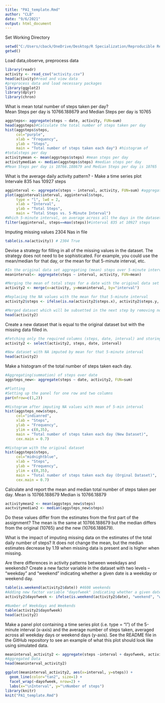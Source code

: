 ---
title: "PA1_template.Rmd"
author: "CLB"
date: "9/6/2021"
output: html_document
---
Set Working Directory 
```{r}
setwd("C:/Users/cback/OneDrive/Desktop/R Specialization/Reproducible Research")
getwd()
```
Load data,observe, preprocess data
```{r} 
library(readr) 
activity <- read_csv("activity.csv")
head(activity)#read and view data
#preprocess data and load necessary packages
library(ggplot2)
library(dplyr)
library(chron)
```
What is mean total number of steps taken per day?  
Mean Steps per day is 10766.188679 and Median Steps per day is 10765
```{r}
aggsteps<- aggregate(steps ~ date, activity, FUN=sum)
head(aggsteps)#Calculate the total number of steps taken per day
hist(aggsteps$steps, 
     col="purple", 
     xlab = "Frequency", 
     ylab = "Steps",
     main = "Total number of steps taken each day") #histogram of 
#totalsteps per day
activitymean <- mean(aggsteps$steps) #mean steps per day
activitymedian <- median(aggsteps$steps) #median steps per day
#Mean Steps per day is 10766.188679 and Median Steps per day is 10765
```
What is the average daily activity pattern? - Make a time series plot
Intervale 835 has 10927 steps
```{r}
agginterval <- aggregate(steps ~ interval, activity, FUN=sum) #aggregate intervals
plot(agginterval$interval, agginterval$steps, 
     type = "l", lwd = 2,
     xlab = "Interval", 
     ylab = "Total Steps",
     main = "Total Steps vs. 5-Minute Interval")
#Which 5-minute interval, on average across all the days in the dataset, contains the maximum number of steps?
filter(agginterval, steps==max(steps))#interval 835 at 10927 steps
```
Imputing missing values
2304 Nas in file
```{r}
table(is.na(activity)) # 2304 True
```
Devise a strategy for filling in all of the missing values in the dataset. The strategy does not need to be sophisticated. For example, you could use the mean/median for that day, or the mean for that 5-minute interval, etc.
```{r}
#In the original data set aggregating (mean) steps over 5-minute interval
meaninterval<- aggregate(steps ~ interval, activity, FUN=mean)

#Merging the mean of total steps for a date with the original data set
activity2 <- merge(x=activity, y=meaninterval, by="interval")

#Replacing the NA values with the mean for that 5-minute interval
activity2$steps <- ifelse(is.na(activity2$steps.x), activity2$steps.y, activity2$steps.x)

#Merged dataset which will be subsetted in the next step by removing not required columns
head(activity2)
```
Create a new dataset that is equal to the original dataset but with the missing data filled in.
```{r}
#Fetching only the required columns (steps, date, interval) and storing in the new data set.
activity2 <- select(activity2, steps, date, interval)

#New dataset with NA imputed by mean for that 5-minute interval
head(activity2)
```
Make a histogram of the total number of steps taken each day.  
``` {r}
#Aggregating(summation) of steps over date
aggsteps_new<- aggregate(steps ~ date, activity2, FUN=sum)

#Plotting
#Setting up the panel for one row and two columns
par(mfrow=c(1,2))

#Histogram after imputing NA values with mean of 5-min interval
hist(aggsteps_new$steps, 
     col="indianred",
     xlab = "Steps", 
     ylab = "Frequency",
     ylim = c(0,35),
     main = "Total number of steps taken each day (New Dataset)",
     cex.main = 0.7)

#Histogram with the original dataset
hist(aggsteps$steps, 
     col="midnightblue", 
     xlab = "Steps", 
     ylab = "Frequency",
     ylim = c(0,35),
     main = "Total number of steps taken each day (Orginal Dataset)",
     cex.main = 0.7)
```
Calculate and report the mean and median total number of steps taken per day.
Mean is 10766.188679
Median is 10766.18879
```{r} 
activitymean2 <- mean(aggsteps_new$steps)
aactvitymedian2 <- median(aggsteps_new$steps)
```
Do these values differ from the estimates from the first part of the assignment?
The mean is the same at 10766.188679 but the median differs from the original 
(10765) and the new (10766.188679). 

What is the impact of imputing missing data on the estimates of the total daily 
number of steps?
It does not change the mean, but the median estimates decrease by 1.19 when 
missing data is present and is higher when missing. 

Are there differences in activity patterns between weekdays and weekends?
Create a new factor variable in the dataset with two levels – “weekday” and 
“weekend” indicating whether a given date is a weekday or weekend day.
```{r}
table(is.weekend(activity2$date)) #4608 weekends
#Adding new factor variable "dayofweek" indicating whether a given date is a weekday or weekend day
activity2$dayofweek <- ifelse(is.weekend(activity2$date), "weekend", "weekday")

#Number of Weekdays and Weekends
table(activity2$dayofweek)
head(activity2)
```
Make a panel plot containing a time series plot (i.e. \color{red}{\verb|type = "l"|}type = "l") of the 5-minute interval (x-axis) and the average number of steps taken, averaged across all weekday days or weekend days (y-axis). See the README file in the GitHub repository to see an example of what this plot should look like using simulated data.
```{r}
meaninterval_activity2 <- aggregate(steps ~interval + dayofweek, activity2, FUN=mean)
#Aggregated Data
head(meaninterval_activity2)

ggplot(meaninterval_activity2, aes(x=interval, y=steps)) + 
  geom_line(color="tan2", size=1) + 
  facet_wrap(~dayofweek, nrow=2) +
  labs(x="\nInterval", y="\nNumber of steps")
library(knitr)
knit("PA1_template.Rmd")
```

